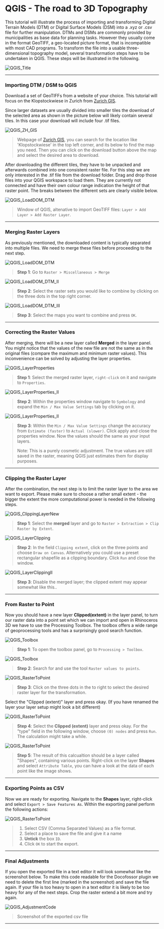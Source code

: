 # QGIS - The road to 3D Topography

This tutorial will illustrate the process of importing and transforming Digital
Terrain Models (DTM) or Digital Surface Models (DSM) into a .xyz or .csv file
for further manipulation. DTMs and DSMs are commonly provided by municipalities
as base data for planning tasks. However they usually come in the format
GeoTIFF, a geo-located picture format, that is incompatible with most CAD
programs. To transform the file into a usable three-dimensional topography
model, several transformation steps have to be undertaken in QGIS. These steps
will be illustrated in the following.

![QGIS_Title](/ddmImg/QGIS_ResultTopography_II.jpg)

---

### Importing DTM / DSM to QGIS

Download a set of GeoTIFFs from a website of your choice. This tutorial will
focus on the Klopstockwiese in Zurich from [Zurich GIS](https://maps.zh.ch/).

Since larger datasets are usually divided into smaller tiles the download of the
selected area as shown in the picture below will likely contain several tiles.
In this case your download will include four .tif files.

![QGIS_ZH_GIS](/ddmImg/QGIS_ZH_GIS.jpg)
> Webpage of [Zurich GIS](https://maps.zh.ch/), you can search for the location like 'Klopstockwiese' in the top left corner, and its below to find the map you need.
Then you can click on the download button above the map and select the desired area to download. 

After downloading the different tiles, they have to be unpacked and afterwards
combined into one consistent raster file. For this step we are only interested
in the .tif file from the download folder. Drag and drop those files into your
QGIS workspace to load them. They are currently not connected and have their own
colour range indication the height of that raster point. The breaks between the
different sets are clearly visible below.

![QGIS_LoadDOM_DTM](/ddmImg/QGIS_LoadDOM_DTM.jpg)
> Window of QGIS, altenative to import GeoTIFF files: `Layer > Add Layer > Add Raster Layer`.

---

### Merging Raster Layers

As previously mentioned, the downloaded content is typically separated into multiple files. 
We need to merge these files before proceeding to the next step.

![QGIS_LoadDOM_DTM](/ddmImg/QGIS_CombineDOM_DTM.jpg)
> **Step 1**: Go to `Raster > Miscellaneous > Merge`


![QGIS_LoadDOM_DTM_II](/ddmImg/QGIS_CombineIIDOM_DTM_I.jpg)
> **Step 2**: Select the raster sets you would like to combine by clicking on the three dots
in the top right corner.


![QGIS_LoadDOM_DTM_III](/ddmImg/QGIS_CombineIIIDOM_DTM_I.jpg)
> **Step 3**: Select the maps you want to combine and press `OK`. 

---

### Correcting the Raster Values

After merging, there will be a new layer called **Merged** in the layer panel. 
You might notice that the values of the new file are not the same
as in the original files (compare the maximum and minimum raster values). This
inconvenience can be solved by adjusting the layer properties. 

![QGIS_LayerProperties](/ddmImg/QGIS_LayerProperties.jpg)
> **Step 1**: Select the merged raster layer, `right-click` on it and navigate to `Properties`.

![QGIS_LayerProperties_II](/ddmImg/QGIS_LayerPropertiesII.jpg)
> **Step 2**: Within the properties window navigate to `Symbology` and expand the `Min / Max
Value Settings` tab by clicking on it.

![QGIS_LayerProperties_II](/ddmImg/QGIS_LayerPropertiesIII.jpg)

> **Step 3**: Within the `Min / Max Value Settings` change the accuracy from `Estimate (faster)`
to `Actual (slower)`. Click apply and close the properties window. Now the
values should the same as your input layers. 
>
>Note: This is a purely cosmetic adjustment. The true values are still saved in the raster, meaning QGIS just estimates
them for display purposes.

---

### Clipping the Raster Layer

After the combination, the next step is to limit the raster layer to the area we want to export. 
Please make sure to choose a rather small extent - the bigger the extent the
more computational power is needed in the following steps.

![QGIS_ClippingLayerNew](/ddmImg/QGIS_ClippingLayerNew.jpg)

> **Step 1**: Select the **merged** layer and go to `Raster > Extraction > Clip Raster by Extent`. 

![QGIS_LayerClipping](/ddmImg/QGIS_ClippingLayer.jpg)

> **Step 2**: In the field `Clipping extent`, click on the three points and choose `Draw on Canvas`. 
> Alternatively you could use a preset rectangular shapefile as a clipping boundary. 
> Click `Run` and close the window.


![QGIS_LayerClippingII](/ddmImg/QGIS_ClippingLayerII_I.jpg)

> **Step 3**: Disable the merged layer; the clipped extent may appear somewhat like this.. 

---

### From Raster to Point

Now you should have a new layer **Clipped(extent)** in the layer panel, 
to turn our raster data into a point set which we can import and open in
Rhinoceros 3D we have to use the Processing Toolbox.
The toolbox offers a wide range of geoprocessing tools and has a surprisingly good search function.

![QGIS_Toolbox](/ddmImg/QGIS_Toolbox.jpg)

> **Step 1**: To open the toolbox panel, go to `Processing > Toolbox`.


![QGIS_Toolbox](/ddmImg/QGIS_ToolboxII.jpg)

> **Step 2**: Search for and use the tool `Raster values to points`.

![QGIS_RasterToPoint](/ddmImg/QGIS_RasterToPoint.jpg)

> **Step 3**: Click on the three dots in the to right to select the desired
raster layer for the transformation.

Select the "Clipped (extent)" layer and press okay. (If you have renamed the
layer your layer setup might look a bit different)

![QGIS_RasterToPoint](/ddmImg/QGIS_RasterToPointII.jpg)

> **Step 4**: Select the **Clipped (extent)** layer and press okay. 
> For the "type" field in the following window, choose `(0) nodes` and press `Run`. The calculation might take a while.


![QGIS_RasterToPoint](/ddmImg/QGIS_RasterToPointIII.jpg)

> **Step 5**: The result of this calcualtion should be a layer called "Shapes", containing various points.
> Right-click on the layer **Shapes** and select `Attribute Table`, you can have a look at
the data of each point like the image shows.

---

### Exporting Points as CSV

Now we are ready for exporting. Navigate to the **Shapes** layer, right-click and select `Export > Save Features As`. 
Within the exporting panel perform the following actions:

![QGIS_RasterToPoint](/ddmImg/QGIS_RasterToPointIIII.jpg)

> 1. Select CSV (Comma Separated Values) as a file format.
> 2. Select a place to save the file and give it a name
> 3. **Untick** the box `ID`.
> 4. Click `OK` to start the export.

---

### Final Adjustments

If you open the exported file in a text editor it will look somewhat like the
screenshot below. To make this code readable for the Docofossor plugin we need
to delete the first line (marked in the screenshot) and save the file again. If
your file is too heavy to open in a text editor it is likely to be too heavy for
any of the next steps. Crop the raster extend a bit more and try again.

![QGIS_AdjustmentCode](/ddmImg/QGIS_AdjustmentCode.jpg)
> Screenshot of the exported csv file

---
